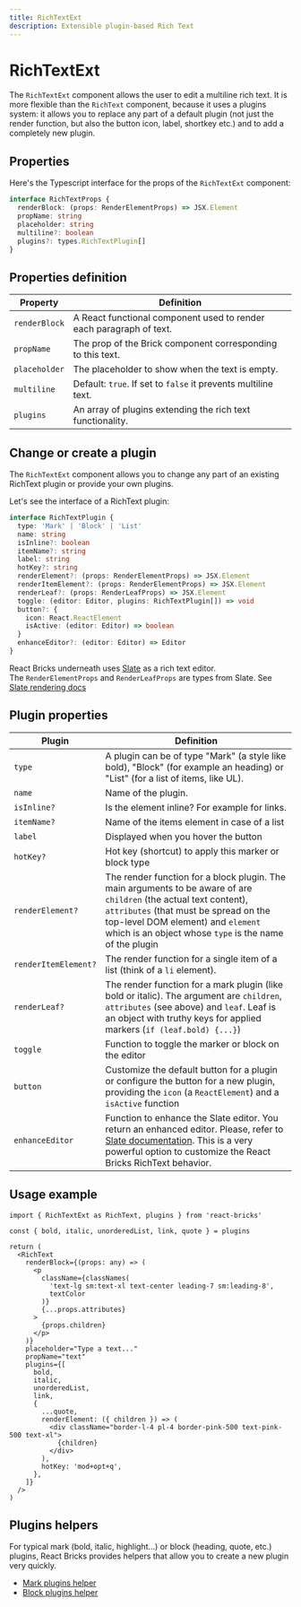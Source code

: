 ```yaml
---
title: RichTextExt
description: Extensible plugin-based Rich Text
---
```


# RichTextExt

The `RichTextExt` component allows the user to edit a multiline rich text.
It is more flexible than the `RichText` component, because it uses a plugins system: it allows you to replace any part of a default plugin (not just the render function, but also the button icon, label, shortkey etc.) and to add a completely new plugin.

## Properties

Here's the Typescript interface for the props of the `RichTextExt` component:

```ts
interface RichTextProps {
  renderBlock: (props: RenderElementProps) => JSX.Element
  propName: string
  placeholder: string
  multiline?: boolean
  plugins?: types.RichTextPlugin[]
}
```

## Properties definition

| Property      | Definition                                                          |
| ------------- | ------------------------------------------------------------------- |
| `renderBlock` | A React functional component used to render each paragraph of text. |
| `propName`    | The prop of the Brick component corresponding to this text.         |
| `placeholder` | The placeholder to show when the text is empty.                     |
| `multiline`   | Default: `true`. If set to `false` it prevents multiline text.      |
| `plugins`     | An array of plugins extending the rich text functionality.          |

## Change or create a plugin

The `RichTextExt` component allows you to change any part of an existing RichText plugin or provide your own plugins.

Let's see the interface of a RichText plugin:

```ts
interface RichTextPlugin {
  type: 'Mark' | 'Block' | 'List'
  name: string
  isInline?: boolean
  itemName?: string
  label: string
  hotKey?: string
  renderElement?: (props: RenderElementProps) => JSX.Element
  renderItemElement?: (props: RenderElementProps) => JSX.Element
  renderLeaf?: (props: RenderLeafProps) => JSX.Element
  toggle: (editor: Editor, plugins: RichTextPlugin[]) => void
  button?: {
    icon: React.ReactElement
    isActive: (editor: Editor) => boolean
  }
  enhanceEditor?: (editor: Editor) => Editor
}
```

React Bricks underneath uses [Slate](https://docs.slatejs.org/) as a rich text editor.  
The `RenderElementProps` and `RenderLeafProps` are types from Slate. See [Slate rendering docs](https://docs.slatejs.org/concepts/09-rendering)

## Plugin properties

| Plugin               | Definition                                                                                                                                                                                                                                                  |
| -------------------- | ----------------------------------------------------------------------------------------------------------------------------------------------------------------------------------------------------------------------------------------------------------- |
| `type`               | A plugin can be of type "Mark" (a style like bold), "Block" (for example an heading) or "List" (for a list of items, like UL).                                                                                                                              |
| `name`               | Name of the plugin.                                                                                                                                                                                                                                         |
| `isInline?`          | Is the element inline? For example for links.                                                                                                                                                                                                               |
| `itemName?`          | Name of the items element in case of a list                                                                                                                                                                                                                 |
| `label`              | Displayed when you hover the button                                                                                                                                                                                                                         |
| `hotKey?`            | Hot key (shortcut) to apply this marker or block type                                                                                                                                                                                                       |
| `renderElement?`     | The render function for a block plugin. The main arguments to be aware of are `children` (the actual text content), `attributes` (that must be spread on the top-level DOM element) and `element` which is an object whose `type` is the name of the plugin |
| `renderItemElement?` | The render function for a single item of a list (think of a `li` element).                                                                                                                                                                                  |
| `renderLeaf?`        | The render function for a mark plugin (like bold or italic). The argument are `children`, `attributes` (see above) and `leaf`. Leaf is an object with truthy keys for applied markers (`if (leaf.bold) {...}`)                                              |
| `toggle`             | Function to toggle the marker or block on the editor                                                                                                                                                                                                        |
| `button`             | Customize the default button for a plugin or configure the button for a new plugin, providing the `icon` (a `ReactElement`) and a `isActive` function                                                                                                       |
| `enhanceEditor`      | Function to enhance the Slate editor. You return an enhanced editor. Please, refer to [Slate documentation](https://docs.slatejs.org/). This is a very powerful option to customize the React Bricks RichText behavior.                                     |

## Usage example

```tsx
import { RichTextExt as RichText, plugins } from 'react-bricks'

const { bold, italic, unorderedList, link, quote } = plugins

return (
  <RichText
    renderBlock={(props: any) => (
      <p
        className={classNames(
          'text-lg sm:text-xl text-center leading-7 sm:leading-8',
          textColor
        )}
        {...props.attributes}
      >
        {props.children}
      </p>
    )}
    placeholder="Type a text..."
    propName="text"
    plugins={[
      bold,
      italic,
      unorderedList,
      link,
      {
        ...quote,
        renderElement: ({ children }) => (
          <div className="border-l-4 pl-4 border-pink-500 text-pink-500 text-xl">
            {children}
          </div>
        ),
        hotKey: 'mod+opt+q',
      },
    ]}
  />
)
```

## Plugins helpers

For typical mark (bold, italic, highlight...) or block (heading, quote, etc.) plugins, React Bricks provides helpers that allow you to create a new plugin very quickly.

- [Mark plugins helper](/api-reference/utilities/mark-plugin-constructor)
- [Block plugins helper](/api-reference/utilities/block-plugin-constructor)
